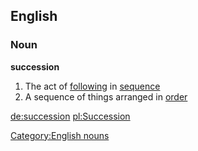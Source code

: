 ==English==
===Noun===
'''succession'''
#The act of [[follow]]ing in [[sequence]]
#A sequence of things arranged in [[order]]
[[Category:English nouns]]

[[de:succession]]
[[pl:Succession]]